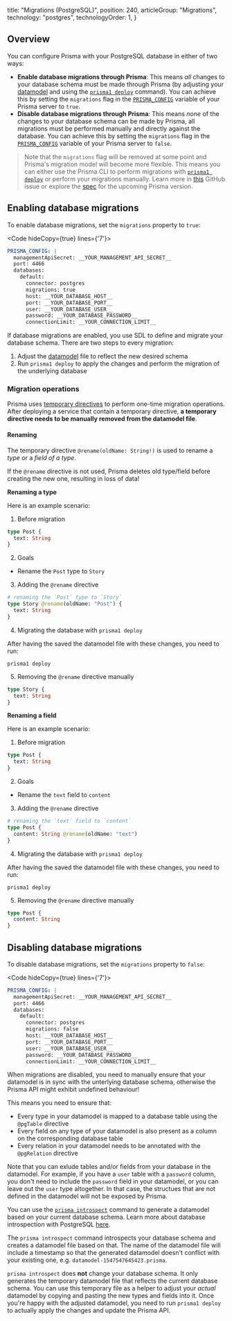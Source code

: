 
  title: "Migrations (PostgreSQL)",
  position: 240,
  articleGroup: "Migrations",
  technology: "postgres",
  technologyOrder: 1,
}

## Overview

You can configure Prisma with your PostgreSQL database in either of two ways:

- **Enable database migrations through Prisma**: This means _all_ changes to your database schema must be made through Prisma (by adjusting your [datamodel](knum) and using the [`prisma1 deploy`](xcv9) command). You can achieve this by setting the `migrations` flag in the [`PRISMA_CONFIG`](rty1#prisma_config-reference) variable of your Prisma server to `true`.
- **Disable database migrations through Prisma**: This means _none_ of the changes to your database schema can be made by Prisma, all migrations must be performed manually and directly against the database. You can achieve this by setting the `migrations` flag in the [`PRISMA_CONFIG`](rty1#prisma_config-reference) variable of your Prisma server to `false`.

> Note that the `migrations` flag will be removed at some point and Prisma's migration model will become more flexible. This means you can either use the Prisma CLI to perform migrations with [`prisma1 deploy`](xcv9) or perform your migrations manually. Learn more in [this](https://github.com/prisma/prisma/issues/3022) GitHub issue or explore the [spec](https://github.com/prisma/prisma/issues/3408) for the upcoming Prisma version.

## Enabling database migrations

To enable database migrations, set the `migrations` property to `true`:

<Code hideCopy={true} lines={'7'}>

```yml
PRISMA_CONFIG: |
  managementApiSecret: __YOUR_MANAGEMENT_API_SECRET__
  port: 4466
  databases:
    default:
      connector: postgres
      migrations: true
      host: __YOUR_DATABASE_HOST__
      port: __YOUR_DATABASE_PORT__
      user: __YOUR_DATABASE_USER__
      password: __YOUR_DATABASE_PASSWORD__
      connectionLimit: __YOUR_CONNECTION_LIMIT__
```

</Code>

If database migrations are enabled, you use SDL to define and migrate your database schema. There are two steps to every migration:

1. Adjust the [datamodel](knum) file to reflect the new desired schema
1. Run `prisma1 deploy` to apply the changes and perform the migration of the underlying database

### Migration operations

Prisma uses [temporary directives](asd4#temporary-directives) to perform one-time migration operations. After deploying a service that contain a temporary directive, **a temporary directive needs to be manually removed from the datamodel file**.

#### Renaming

The temporary directive `@rename(oldName: String!)` is used to rename a _type_ or a _field of a type_.

<Warning>

If the `@rename` directive is not used, Prisma deletes old type/field before creating the new one, resulting in loss of data!

</Warning>

**Renaming a type**

Here is an example scenario:

1. Before migration

```graphql
type Post {
  text: String
}
```

2. Goals

- Rename the `Post` type to `Story`

3. Adding the `@rename` directive

```graphql
# renaming the `Post` type to `Story`
type Story @rename(oldName: "Post") {
  text: String
}
```

4. Migrating the database with `prisma1 deploy`

After having the saved the datamodel file with these changes, you need to run:

```
prisma1 deploy
```

5. Removing the `@rename` directive manually

```graphql
type Story {
  text: String
}
```

**Renaming a field**

Here is an example scenario:

1. Before migration

```graphql
type Post {
  text: String
}
```

2. Goals

- Rename the `text` field to `content`

3. Adding the `@rename` directive

```graphql
# renaming the `text` field to `content`
type Post {
  content: String @rename(oldName: "text")
}
```

4. Migrating the database with `prisma1 deploy`

After having the saved the datamodel file with these changes, you need to run:

```
prisma1 deploy
```

5. Removing the `@rename` directive manually

```graphql
type Post {
  content: String
}
```

## Disabling database migrations

To disable database migrations, set the `migrations` property to `false`:

<Code hideCopy={true} lines={'7'}>

```yml
PRISMA_CONFIG: |
  managementApiSecret: __YOUR_MANAGEMENT_API_SECRET__
  port: 4466
  databases:
    default:
      connector: postgres
      migrations: false
      host: __YOUR_DATABASE_HOST__
      port: __YOUR_DATABASE_PORT__
      user: __YOUR_DATABASE_USER__
      password: __YOUR_DATABASE_PASSWORD__
      connectionLimit: __YOUR_CONNECTION_LIMIT__
```

</Code>

When migrations are disabled, you need to manually ensure that your datamodel is in sync with the unterlying database schema, otherwise the Prisma API might exhibit undefined behaviour! 

This means you need to ensure that:

- Every type in your datamodel is mapped to a database table using the `@pgTable` directive
- Every field on any type of your datamodel is also present as a column on the corresponding database table
- Every relation in your datamodel needs to be annotated with the `@pgRelation` directive

Note that you can exlude tables and/or fields from your database in the datamodel. For example, if you have a `user` table with a `password` column, you don't need to include the `password` field in your datamodel, or you can leave out the `user` type altogether. In that case, the structues that are not defined in the datamodel will not be exposed by Prisma. 

You can use the [`prisma introspect`](xcv3) command to generate a datamodel based on your current database schema. Learn more about database introspection with PostgreSQL [here](soi1).

The `prisma introspect` command introspects your database schema and creates a datamodel file based on that. The name of the datamodel file will include a timestamp so that the generated datamodel doesn't conflict with your existing one, e.g. `datamodel-1547547645423.prisma`.

`prisma introspect` does **not** change your database schema. It only generates the temporary datamodel file that reflects the current database schema. You can use this temporary file as a helper to adjust your _actual_ datamodel by copying and pasting the new types and fields into it. Once you're happy with the adjusted datamodel, you need to run `prisma1 deploy` to actually apply the changes and update the Prisma API.
